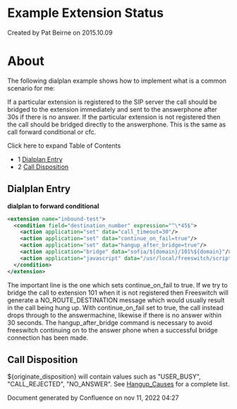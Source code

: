 
# Example Extension Status 

 Created by  Pat Beirne on 2015.10.09

# About

The following dialplan example shows how to implement what is a common scenario for me:

  
If a particular extension is registered to the SIP server the call should be bridged to the extension immediately and sent to the answerphone after 30s if there is no answer. If the particular extension is not registered then the call should be bridged directly to the answerphone. This is the same as call forward conditional or cfc.

Click here to expand Table of Contents

* 1 [Dialplan Entry](#dialplan-entry)
* 2 [Call Disposition](#call-disposition)

## Dialplan Entry

**dialplan to forward conditional**

```xml
<extension name="inbound-test">
  <condition field="destination_number" expression="^\*45$">
    <action application="set" data="call_timeout=30"/>
    <action application="set" data="continue_on_fail=true"/>
    <action application="set" data="hangup_after_bridge=true"/>
    <action application="bridge" data="sofia/${domain}/101%${domain}"/>
    <action application="javascript" data="/usr/local/freeswitch/scripts/answermachine.js ${originate_disposition}"/>
  </condition>
</extension> 
```

The important line is the one which sets continue\_on\_fail to true. If we try to bridge the call to extension 101 when it is not registered then Freeswitch will generate a NO\_ROUTE\_DESTINATION message which would usually result in the call being hung up. With continue\_on\_fail set to true, the call instead drops through to the answermachine, likewise if there is no answer within 30 seconds. The hangup\_after\_bridge command is necessary to avoid freeswitch continuing on to the answer phone when a successful bridge connection has been made.

## Call Disposition

${originate\_disposition} will contain values such as "USER\_BUSY", "CALL\_REJECTED", "NO\_ANSWER". See [Hangup\_Causes](../../../Troubleshooting-Debugging/Hangup-Cause-Code-Table_3964945.mdx#about) for a complete list.

Document generated by Confluence on nov 11, 2022 04:27
